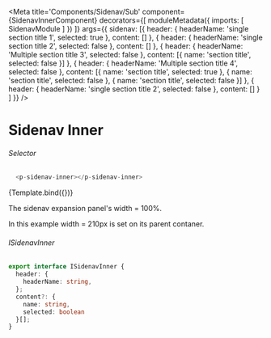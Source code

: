 
<Meta title='Components/Sidenav/Sub'
  component={SidenavInnerComponent}
  decorators={[
    moduleMetadata({
      imports: [
        SidenavModule
      ]
    })
  ]}
  args={{ 
     sidenav: [{
      header: { headerName: 'single section title 1', selected: true },
      content: []
    },
    {
      header: { headerName: 'single section title 2', selected: false },
      content: []
    },
    {
      header: { headerName: 'Multiple section title 3', selected: false },
      content: [{
        name: 'section title',
        selected: false
      }]
    },
    {
      header: { headerName: 'Multiple section title 4', selected: false },
      content: [{
        name: 'section title',
        selected: true
      },
      {
        name: 'section title',
        selected: false
      },
      {
        name: 'section title',
        selected: false
      }]
    },
    {
      header: { headerName: 'single section title 2', selected: false },
      content: []
    }
   ]
  }}
/>


# Sidenav Inner

###### Selector
```ts
  <p-sidenav-inner></p-sidenav-inner>
```
<Canvas>
  <Story name="Sub"
    args={{
    }}>
    {Template.bind({})}
  </Story>
</Canvas>

The sidenav expansion panel's width = 100%. 

In this example width = 210px is set on its parent contaner.

###### ISidenavInner
```ts
export interface ISidenavInner {
  header: {
    headerName: string,
  };
  content?: {
    name: string,
    selected: boolean
  }[];
}
```